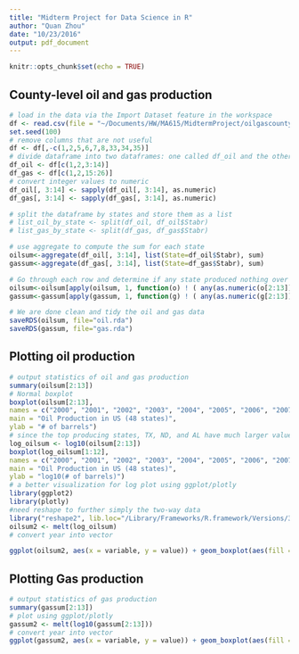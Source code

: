 ```yaml
---
title: "Midterm Project for Data Science in R"
author: "Quan Zhou"
date: "10/23/2016"
output: pdf_document
---
```


```r
knitr::opts_chunk$set(echo = TRUE)
```

## County-level oil and gas production
```r
# load in the data via the Import Dataset feature in the workspace
df <- read.csv(file = "~/Documents/HW/MA615/MidtermProject/oilgascounty.csv")
set.seed(100)
# remove columns that are not useful
df <- df[,-c(1,2,5,6,7,8,33,34,35)]
# divide dataframe into two dataframes: one called df_oil and the other df_gas
df_oil <- df[c(1,2,3:14)]
df_gas <- df[c(1,2,15:26)]
# convert integer values to numeric
df_oil[, 3:14] <- sapply(df_oil[, 3:14], as.numeric)
df_gas[, 3:14] <- sapply(df_gas[, 3:14], as.numeric)

# split the dataframe by states and store them as a list
# list_oil_by_state <- split(df_oil, df_oil$Stabr)
# list_gas_by_state <- split(df_gas, df_gas$Stabr)

# use aggregate to compute the sum for each state
oilsum<-aggregate(df_oil[, 3:14], list(State=df_oil$Stabr), sum)
gassum<-aggregate(df_gas[, 3:14], list(State=df_gas$Stabr), sum)

# Go through each row and determine if any state produced nothing over 12 years
oilsum<-oilsum[apply(oilsum, 1, function(o) ! ( any(as.numeric(o[2:13])==0))),]
gassum<-gassum[apply(gassum, 1, function(g) ! ( any(as.numeric(g[2:13])==0))),]

# We are done clean and tidy the oil and gas data
saveRDS(oilsum, file="oil.rda")
saveRDS(gassum, file="gas.rda")
```

## Plotting oil production
```r
# output statistics of oil and gas production
summary(oilsum[2:13])
# Normal boxplot
boxplot(oilsum[2:13],
names = c("2000", "2001", "2002", "2003", "2004", "2005", "2006", "2007", "2008", "2009","2010", "2011"),
main = "Oil Production in US (48 states)",
ylab = "# of barrels")
# since the top producing states, TX, ND, and AL have much larger values, we use log
log_oilsum <- log10(oilsum[2:13])
boxplot(log_oilsum[1:12],
names = c("2000", "2001", "2002", "2003", "2004", "2005", "2006", "2007", "2008", "2009","2010", "2011"),
main = "Oil Production in US (48 states)",
ylab = "log10(# of barrels)")
# a better visualization for log plot using ggplot/plotly
library(ggplot2)
library(plotly)
#need reshape to further simply the two-way data
library("reshape2", lib.loc="/Library/Frameworks/R.framework/Versions/3.3/Resources/library")
oilsum2 <- melt(log_oilsum)
# convert year into vector

ggplot(oilsum2, aes(x = variable, y = value)) + geom_boxplot(aes(fill = variable)) + xlab("Year")+ylab("log10(# of barrels)") + ggtitle("Oil Production in US (48 states)")

```
## Plotting Gas production
```r
# output statistics of gas production
summary(gassum[2:13])
# plot using ggplot/plotly
gassum2 <- melt(log10(gassum[2:13]))
# convert year into vector
ggplot(gassum2, aes(x = variable, y = value)) + geom_boxplot(aes(fill = variable)) + xlab("Year") + ylab("log10(thousand cubic feet)") + ggtitle("Oil Production in US (48 states)")

```
